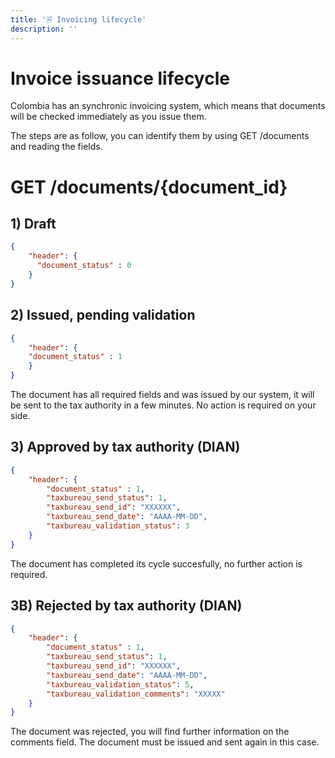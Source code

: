 ```yaml
---
title: '🗎 Invoicing lifecycle'
description: ''
---
```


# Invoice issuance lifecycle
Colombia has an synchronic invoicing system, which means that documents will be checked immediately as you
issue them.

The steps are as follow, you can identify them by using GET /documents and reading the fields.

# GET /documents/\{document_id\}

## 1) Draft
```json
{
    "header": {
      "document_status" : 0
    }
}
```

## 2) Issued, pending validation
```json
{
    "header": {
    "document_status" : 1
    }
}
```

The document has all required fields and was issued by our system, it will be sent to the tax authority
in a few minutes. No action is required on your side.

## 3) Approved by tax authority (DIAN)
```json
{
    "header": {
        "document_status" : 1,
        "taxbureau_send_status": 1,
        "taxbureau_send_id": "XXXXXX",
        "taxbureau_send_date": "AAAA-MM-DD",
        "taxbureau_validation_status": 3
    }
}
```

The document has completed its cycle succesfully, no further action is required.


## 3B) Rejected by tax authority (DIAN)
```json
{
    "header": {
        "document_status" : 1,
        "taxbureau_send_status": 1,
        "taxbureau_send_id": "XXXXXX",
        "taxbureau_send_date": "AAAA-MM-DD",
        "taxbureau_validation_status": 5,
        "taxbureau_validation_comments": "XXXXX"
    }
}
```

The document was rejected, you will find further information on the comments field. The document must
be issued and sent again in this case.